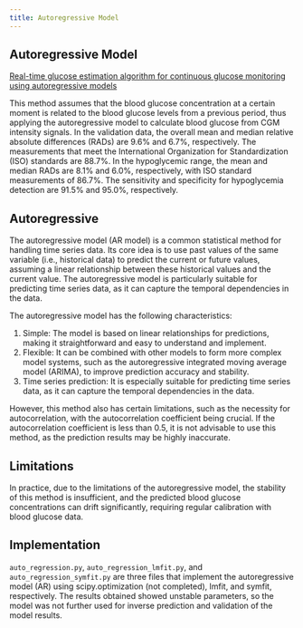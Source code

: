 ```yaml
---
title: Autoregressive Model
---
```


## Autoregressive Model

[Real-time glucose estimation algorithm for continuous glucose monitoring using autoregressive models](https://doi.org/10.1177/193229681000400221)

This method assumes that the blood glucose concentration at a certain moment is related to the blood glucose levels from a previous period, thus applying the autoregressive model to calculate blood glucose from CGM intensity signals. In the validation data, the overall mean and median relative absolute differences (RADs) are 9.6% and 6.7%, respectively. The measurements that meet the International Organization for Standardization (ISO) standards are 88.7%. In the hypoglycemic range, the mean and median RADs are 8.1% and 6.0%, respectively, with ISO standard measurements of 86.7%. The sensitivity and specificity for hypoglycemia detection are 91.5% and 95.0%, respectively.

## Autoregressive

The autoregressive model (AR model) is a common statistical method for handling time series data. Its core idea is to use past values of the same variable (i.e., historical data) to predict the current or future values, assuming a linear relationship between these historical values and the current value. The autoregressive model is particularly suitable for predicting time series data, as it can capture the temporal dependencies in the data.

The autoregressive model has the following characteristics:
1. Simple: The model is based on linear relationships for predictions, making it straightforward and easy to understand and implement.
2. Flexible: It can be combined with other models to form more complex model systems, such as the autoregressive integrated moving average model (ARIMA), to improve prediction accuracy and stability.
3. Time series prediction: It is especially suitable for predicting time series data, as it can capture the temporal dependencies in the data.

However, this method also has certain limitations, such as the necessity for autocorrelation, with the autocorrelation coefficient being crucial. If the autocorrelation coefficient is less than 0.5, it is not advisable to use this method, as the prediction results may be highly inaccurate.

## Limitations

In practice, due to the limitations of the autoregressive model, the stability of this method is insufficient, and the predicted blood glucose concentrations can drift significantly, requiring regular calibration with blood glucose data.

## Implementation

`auto_regression.py`, `auto_regression_lmfit.py`, and `auto_regression_symfit.py` are three files that implement the autoregressive model (AR) using scipy.optimization (not completed), lmfit, and symfit, respectively. The results obtained showed unstable parameters, so the model was not further used for inverse prediction and validation of the model results.